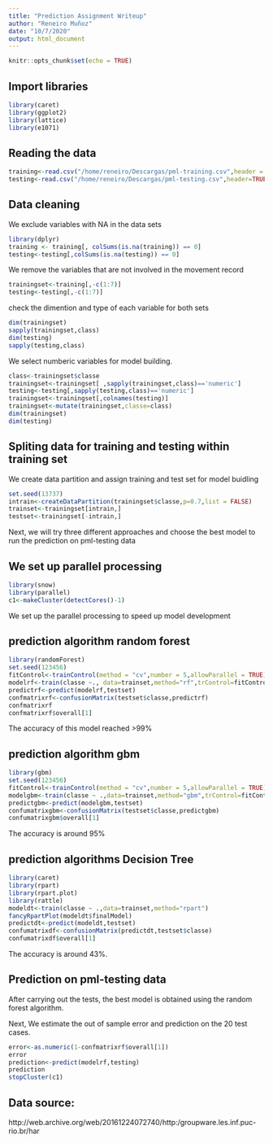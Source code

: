 ```yaml
---
title: "Prediction Assignment Writeup"
author: "Reneiro Muñoz"
date: "10/7/2020"
output: html_document
---
```


```r
knitr::opts_chunk$set(echo = TRUE)
```

## Import libraries 

```r
library(caret)
library(ggplot2)
library(lattice)
library(e1071)
```

## Reading the data

```r
training<-read.csv("/home/reneiro/Descargas/pml-training.csv",header = TRUE,stringsAsFactors = TRUE,na.strings = "NA")
testing<-read.csv("/home/reneiro/Descargas/pml-testing.csv",header=TRUE,stringsAsFactors = TRUE,na.strings = "NA")
```


## Data cleaning

We exclude variables with NA in the data sets

```r
library(dplyr)
training <- training[, colSums(is.na(training)) == 0]
testing<-testing[,colSums(is.na(testing)) == 0]
```

We remove the variables that are not involved in the movement record

```r
trainingset<-training[,-c(1:7)]
testing<-testing[,-c(1:7)]
```

check the dimention and type of each variable for both sets
 
```r
dim(trainingset)
sapply(trainingset,class)
dim(testing)
sapply(testing,class)
```

We select numberic variables for model building.

```r
class<-trainingset$classe
trainingset<-trainingset[ ,sapply(trainingset,class)=='numeric']
testing<-testing[,sapply(testing,class)=='numeric']
trainingset<-trainingset[,colnames(testing)]
trainingset<-mutate(trainingset,classe=class)
dim(trainingset)
dim(testing)
```


## Spliting data for training and testing within training set 

We create data partition and assign training and test set for model buidling

```r
set.seed(13737)
intrain<-createDataPartition(trainingset$classe,p=0.7,list = FALSE)
trainset<-trainingset[intrain,]
testset<-trainingset[-intrain,]
```

Next, we will try three different approaches and choose the best model to run the prediction on pml-testing data

## We set up parallel processing 

```r
library(snow)
library(parallel)
c1<-makeCluster(detectCores()-1)
```
We set up the parallel processing to speed up model development


## prediction algorithm random forest 

```r
library(randomForest)
set.seed(123456)
fitControl<-trainControl(method = "cv",number = 5,allowParallel = TRUE)
modelrf<-train(classe ~., data=trainset,method="rf",trControl=fitControl)
predictrf<-predict(modelrf,testset)
confmatrixrf<-confusionMatrix(testset$classe,predictrf)
confmatrixrf
confmatrixrf$overall[1]
```
The accuracy of this model reached >99% 

## prediction algorithm gbm

```r
library(gbm)
set.seed(123456)
fitControl<-trainControl(method = "cv",number = 5,allowParallel = TRUE)
modelgbm<-train(classe ~ .,data=trainset,method="gbm",trControl=fitControl)
predictgbm<-predict(modelgbm,testset)
confumatrixgbm<-confusionMatrix(testset$classe,predictgbm)
confumatrixgbm$overall[1]
```
The accuracy is around 95%

## prediction algorithms Decision Tree

```r
library(caret)
library(rpart)
library(rpart.plot)
library(rattle)
modeldt<-train(classe ~ .,data=trainset,method="rpart")
fancyRpartPlot(modeldt$finalModel)
predictdt<-predict(modeldt,testset)
confumatrixdf<-confusionMatrix(predictdt,testset$classe)
confumatrixdf$overall[1]
```
The accuracy is around 43%.

## Prediction on pml-testing data

After carrying out the tests, the best model is obtained using the random forest algorithm.

Next, We estimate the out of sample error and prediction on the 20 test cases.

```r
error<-as.numeric(1-confmatrixrf$overall[1])
error
prediction<-predict(modelrf,testing)
prediction
stopCluster(c1)
```


## Data source:
http://web.archive.org/web/20161224072740/http:/groupware.les.inf.puc-rio.br/har
